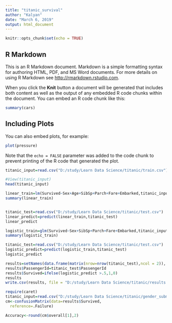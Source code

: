 ---
title: "titanic_survival"
author: "Kalyan"
date: "March 6, 2019"
output: html_document
---

```{r setup, include=FALSE}
knitr::opts_chunk$set(echo = TRUE)
```

## R Markdown

This is an R Markdown document. Markdown is a simple formatting syntax for authoring HTML, PDF, and MS Word documents. For more details on using R Markdown see <http://rmarkdown.rstudio.com>.

When you click the **Knit** button a document will be generated that includes both content as well as the output of any embedded R code chunks within the document. You can embed an R code chunk like this:

```{r cars}
summary(cars)
```

## Including Plots

You can also embed plots, for example:

```{r pressure, echo=FALSE}
plot(pressure)
```

Note that the `echo = FALSE` parameter was added to the code chunk to prevent printing of the R code that generated the plot.
```{r}
titanic_input=read.csv("D:/study/Learn Data Science/titanic/train.csv")

#View(titanic_input)
head(titanic_input)
```

```{r}
linear_train=lm(Survived~Sex+Age+SibSp+Parch+Fare+Embarked,titanic_input)
summary(linear_train)
```

```{r}

```

```{r}
titanic_test=read.csv("D:/study/Learn Data Science/titanic/test.csv")
linear_predict=predict(linear_train,titanic_test)
linear_predict
```
```{r}
logistic_train=glm(Survived~Sex+SibSp+Parch+Fare+Embarked,titanic_input,family=binomial)
summary(logistic_train)
```

```{r}
titanic_test=read.csv("D:/study/Learn Data Science/titanic/test.csv")
logistic_predict=predict(logistic_train,titanic_test)
logistic_predict
```

```{r}

results=setNames(data.frame(matrix(nrow=nrow(titanic_test),ncol = 2)), c("PassengerId", "Survived"))
results$PassengerId=titanic_test$PassengerId
results$Survived=ifelse(logistic_predict >.5,1,0)
results
write.csv(results, file = "D:/study/Learn Data Science/titanic/results.csv")

```

```{r}
require(caret) 
titanic_input=read.csv("D:/study/Learn Data Science/titanic/gender_submission.csv")
cm<-confusionMatrix(data=results$Survived, 
  reference=.Failure)

Accuracy<-round(cm$overall[1],2)
```

